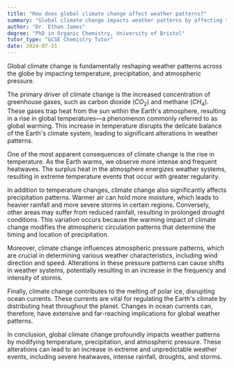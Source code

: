 ```yaml
---
title: "How does global climate change affect weather patterns?"
summary: "Global climate change impacts weather patterns by affecting temperature, precipitation, and atmospheric pressure worldwide."
author: "Dr. Ethan James"
degree: "PhD in Organic Chemistry, University of Bristol"
tutor_type: "GCSE Chemistry Tutor"
date: 2024-07-31
---
```


Global climate change is fundamentally reshaping weather patterns across the globe by impacting temperature, precipitation, and atmospheric pressure.

The primary driver of climate change is the increased concentration of greenhouse gases, such as carbon dioxide ($CO_2$) and methane ($CH_4$). These gases trap heat from the sun within the Earth's atmosphere, resulting in a rise in global temperatures—a phenomenon commonly referred to as global warming. This increase in temperature disrupts the delicate balance of the Earth's climate system, leading to significant alterations in weather patterns.

One of the most apparent consequences of climate change is the rise in temperature. As the Earth warms, we observe more intense and frequent heatwaves. The surplus heat in the atmosphere energizes weather systems, resulting in extreme temperature events that occur with greater regularity.

In addition to temperature changes, climate change also significantly affects precipitation patterns. Warmer air can hold more moisture, which leads to heavier rainfall and more severe storms in certain regions. Conversely, other areas may suffer from reduced rainfall, resulting in prolonged drought conditions. This variation occurs because the warming impact of climate change modifies the atmospheric circulation patterns that determine the timing and location of precipitation.

Moreover, climate change influences atmospheric pressure patterns, which are crucial in determining various weather characteristics, including wind direction and speed. Alterations in these pressure patterns can cause shifts in weather systems, potentially resulting in an increase in the frequency and intensity of storms.

Finally, climate change contributes to the melting of polar ice, disrupting ocean currents. These currents are vital for regulating the Earth's climate by distributing heat throughout the planet. Changes in ocean currents can, therefore, have extensive and far-reaching implications for global weather patterns.

In conclusion, global climate change profoundly impacts weather patterns by modifying temperature, precipitation, and atmospheric pressure. These alterations can lead to an increase in extreme and unpredictable weather events, including severe heatwaves, intense rainfall, droughts, and storms.
    